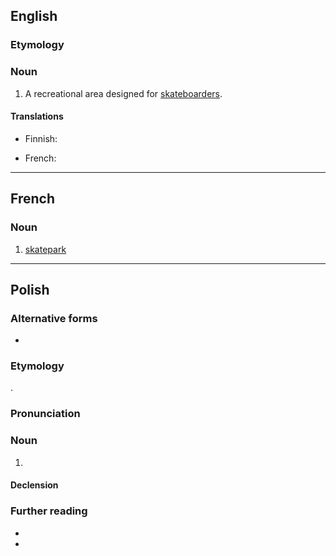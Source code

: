 {{also|skate park}}

==English==
{{wikipedia}}

===Etymology===
{{compound|en|skate|park}}

===Noun===
{{en-noun}}

# A recreational area designed for [[skateboarder]]s.

====Translations====
{{trans-top|recreational area}}
* Finnish: {{t+|fi|skeittipuisto}}
{{trans-mid}}
* French: {{t+|fr|skatepark|m}}
{{trans-bottom}}

----

==French==
{{wikipedia|lang=fr}}

===Noun===
{{fr-noun|m}}

# [[#English|skatepark]]

----

==Polish==
{{wp|lang=pl}}

===Alternative forms===
* {{alt|pl|skate park}}

===Etymology===
{{ubor|pl|en|skatepark}}.

===Pronunciation===
{{pl-p|skejt.park|h=skate.park}}

===Noun===
{{pl-noun|m-in}}

# {{lb|pl|skateboarding}} {{l|en|skatepark}} {{gl|a recreational area designed for skateboarders}}

====Declension====
{{pl-decl-noun-m-in}}

===Further reading===
* {{R:pl:WSJP}}
* {{R:pl:PWN}}